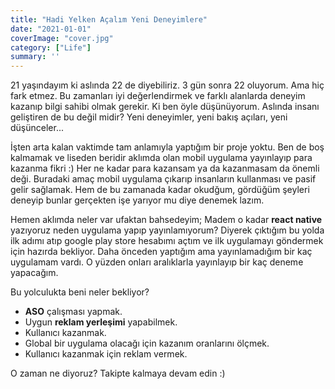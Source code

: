 ```yaml
---
title: "Hadi Yelken Açalım Yeni Deneyimlere"
date: "2021-01-01"
coverImage: "cover.jpg"
category: ["Life"]
summary: ''
---
```


21 yaşındayım ki aslında 22 de diyebiliriz. 3 gün sonra 22 oluyorum. Ama hiç fark etmez. Bu zamanları iyi değerlendirmek ve farklı alanlarda deneyim kazanıp bilgi sahibi olmak gerekir. Ki ben öyle düşünüyorum. Aslında insanı geliştiren de bu değil midir? Yeni deneyimler, yeni bakış açıları, yeni düşünceler...

İşten arta kalan vaktimde tam anlamıyla yaptığım bir proje yoktu. Ben de boş kalmamak ve liseden beridir aklımda olan mobil uygulama yayınlayıp para kazanma fikri :) Her ne kadar para kazansam ya da kazanmasam da önemli deği. Buradaki amaç mobil uygulama çıkarıp insanların kullanması ve pasif gelir sağlamak. Hem de bu zamanada kadar okudğum, gördüğüm şeyleri deneyip bunlar gerçekten işe yarıyor mu diye denemek lazım.

Hemen aklımda neler var ufaktan bahsedeyim; Madem o kadar **react native** yazıyoruz neden uygulama yapıp yayınlamıyorum? Diyerek çıktığım bu yolda ilk adımı atıp google play store hesabımı açtım ve ilk uygulamayı göndermek için hazırda bekliyor. Daha önceden yaptığım ama yayınlamadığım bir kaç uygulamam vardı. O yüzden onları aralıklarla yayınlayıp bir kaç deneme yapacağım.

Bu yolculukta beni neler bekliyor?

- **ASO** çalışması yapmak.
- Uygun **reklam yerleşimi** yapabilmek.
- Kullanıcı kazanmak.
- Global bir uygulama olacağı için kazanım oranlarını ölçmek.
- Kullanıcı kazanmak için reklam vermek.

O zaman ne diyoruz? Takipte kalmaya devam edin :)

